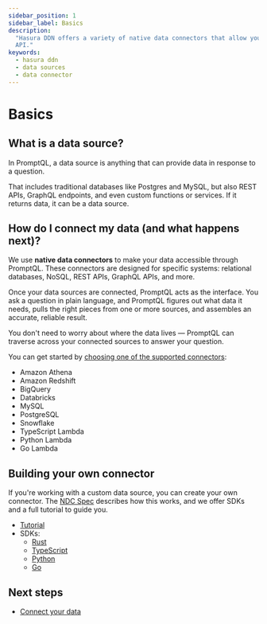 ```yaml
---
sidebar_position: 1
sidebar_label: Basics
description:
  "Hasura DDN offers a variety of native data connectors that allow you to bring nearly any form of data into a single
  API."
keywords:
  - hasura ddn
  - data sources
  - data connector
---
```


# Basics

## What is a data source?

In PromptQL, a data source is anything that can provide data in response to a question.

That includes traditional databases like Postgres and MySQL, but also REST APIs, GraphQL endpoints, and even custom
functions or services. If it returns data, it can be a data source.

## How do I connect my data (and what happens next)?

We use **native data connectors** to make your data accessible through PromptQL. These connectors are designed for
specific systems: relational databases, NoSQL, REST APIs, GraphQL APIs, and more.

Once your data sources are connected, PromptQL acts as the interface. You ask a question in plain language, and PromptQL
figures out what data it needs, pulls the right pieces from one or more sources, and assembles an accurate, reliable
result.

You don't need to worry about where the data lives — PromptQL can traverse across your connected sources to answer your
question.

You can get started by [choosing one of the supported connectors](/data-sources/connect-to-a-source.mdx):

- Amazon Athena
- Amazon Redshift
- BigQuery
- Databricks
- MySQL
- PostgreSQL
- Snowflake
- TypeScript Lambda
- Python Lambda
- Go Lambda

## Building your own connector

If you're working with a custom data source, you can create your own connector. The
[NDC Spec](https://github.com/hasura/ndc-spec) describes how this works, and we offer SDKs and a full tutorial to guide
you.

- [Tutorial](https://hasura.github.io/ndc-spec/tutorial/index.html)
- SDKs:
  - [Rust](https://github.com/hasura/ndc-sdk-rs)
  - [TypeScript](https://github.com/hasura/ndc-sdk-typescript)
  - [Python](https://github.com/hasura/ndc-sdk-python)
  - [Go](https://github.com/hasura/ndc-sdk-go)

## Next steps

- [Connect your data](/data-sources/connect-to-a-source.mdx)
